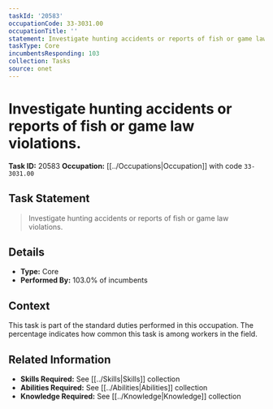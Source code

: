 ```yaml
---
taskId: '20583'
occupationCode: 33-3031.00
occupationTitle: ''
statement: Investigate hunting accidents or reports of fish or game law violations.
taskType: Core
incumbentsResponding: 103
collection: Tasks
source: onet
---
```

# Investigate hunting accidents or reports of fish or game law violations.

**Task ID:** 20583
**Occupation:** [[../Occupations|Occupation]] with code `33-3031.00`

## Task Statement

> Investigate hunting accidents or reports of fish or game law violations.

## Details

- **Type:** Core
- **Performed By:** 103.0% of incumbents

## Context

This task is part of the standard duties performed in this occupation. The percentage indicates how common this task is among workers in the field.

## Related Information

- **Skills Required:** See [[../Skills|Skills]] collection
- **Abilities Required:** See [[../Abilities|Abilities]] collection
- **Knowledge Required:** See [[../Knowledge|Knowledge]] collection
